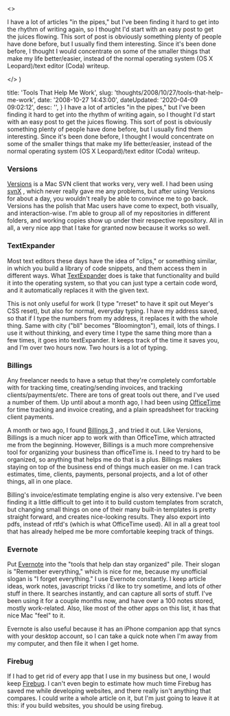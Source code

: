 

  <>
    <p>
      I have a lot of articles "in the pipes," but I've been finding it hard to
      get into the rhythm of writing again, so I thought I'd start with an easy
      post to get the juices flowing. This sort of post is obviously something
      plenty of people have done before, but I usually find them interesting.
      Since it's been done before, I thought I would concentrate on some of the
      smaller things that make my life better/easier, instead of the normal
      operating system (OS X Leopard)/text editor (Coda) writeup.
    </p>
  </>
)


  title: 'Tools That Help Me Work',
  slug: 'thoughts/2008/10/27/tools-that-help-me-work',
  date: '2008-10-27 14:43:00',
  dateUpdated: '2020-04-09 09:02:12',
  desc: '',
}
I have a lot of articles "in the pipes," but I've been finding it hard to get into the rhythm of writing again, so I thought I'd start with an easy post to get the juices flowing. This sort of post is obviously something plenty of people have done before, but I usually find them interesting. Since it's been done before, I thought I would concentrate on some of the smaller things that make my life better/easier, instead of the normal operating system (OS X Leopard)/text editor (Coda) writeup.
### Versions

[Versions](http://www.versionsapp.com/ "Versions' Website") is a Mac SVN client that works very, very well. I had been using [svnX](http://www.lachoseinteractive.net/en/community/subversion/svnx/features/ 'svnX Subversion Client') , which never really gave me any problems, but after using Versions for about a day, you wouldn't really be able to convince me to go back. Versions has the polish that Mac users have come to expect, both visually, and interaction-wise. I'm able to group all of my repositories in different folders, and working copies show up under their respective repository. All in all, a very nice app that I take for granted now because it works so well.

### TextExpander

Most text editors these days have the idea of "clips," or something similar, in which you build a library of code snippets, and them access them in different ways. What [TextExpander](http://www.smileonmymac.com/TextExpander/ 'TextExpander by SmileonmyMac') does is take that functionality and build it into the operating system, so that you can just type a certain code word, and it automatically replaces it with the given text.

This is not only useful for work (I type "rreset" to have it spit out Meyer's CSS reset), but also for normal, everyday typing. I have my address saved, so that if I type the numbers from my address, it replaces it with the whole thing. Same with city ("bll" becomes "Bloomington"), email, lots of things. I use it without thinking, and every time I type the same thing more than a few times, it goes into textExpander. It keeps track of the time it saves you, and I'm over two hours now. Two hours is a lot of typing.

### Billings

Any freelancer needs to have a setup that they're completely comfortable with for tracking time, creating/sending invoices, and tracking clients/payments/etc. There are tons of great tools out there, and I've used a number of them. Up until about a month ago, I had been using [OfficeTime](http://www.officetime.net/ 'OfficeTime') for time tracking and invoice creating, and a plain spreadsheet for tracking client payments.

A month or two ago, I found [Billings 3](http://www.billingsapp.com/index.html 'Billings 3') , and tried it out. Like Versions, Billings is a much nicer app to work with than OfficeTime, which attracted me from the beginning. However, Billings is a much more comprehensive tool for organizing your business than officeTime is. I need to try hard to be organized, so anything that helps me do that is a plus. Billings makes staying on top of the business end of things much easier on me. I can track estimates, time, clients, payments, personal projects, and a lot of other things, all in one place.

Billing's invoice/estimate templating engine is also very extensive. I've been finding it a little difficult to get into it to build custom templates from scratch, but changing small things on one of their many built-in templates is pretty straight forward, and creates nice-looking results. They also export into pdfs, instead of rtfd's (which is what OfficeTime used). All in all a great tool that has already helped me be more comfortable keeping track of things.

### Evernote

Put [Evernote](http://evernote.com/ 'Evernote') into the "tools that help dan stay organized" pile. Their slogan is "Remember everything," which is nice for me, because my unofficial slogan is "I forget everything." I use Evernote constantly. I keep article ideas, work notes, javascript tricks i'd like to try sometime, and lots of other stuff in there. It searches instantly, and can capture all sorts of stuff. I've been using it for a couple months now, and have over a 100 notes stored, mostly work-related. Also, like most of the other apps on this list, it has that nice Mac "feel" to it.

Evernote is also useful because it has an iPhone companion app that syncs with your desktop account, so I can take a quick note when I'm away from my computer, and then file it when I get home.

### Firebug

If I had to get rid of every app that I use in my business but one, I would keep [Firebug](http://getfirebug.com/). I can't even begin to estimate how much time Firebug has saved me while developing websites, and there really isn't anything that compares. I could write a whole article on it, but I'm just going to leave it at this: if you build websites, you should be using firebug.
